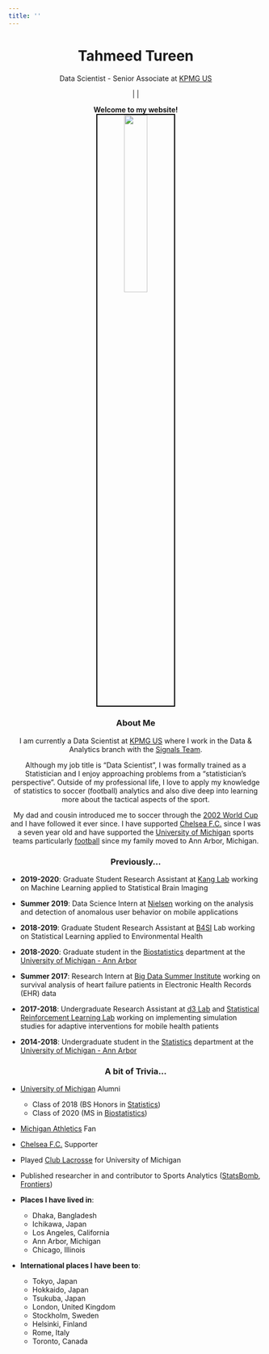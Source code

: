 ```yaml
---
title: ''
---
```


<center> <h1><b>Tahmeed Tureen</b></h1> </center>
<center> 
Data Scientist - Senior Associate at [KPMG US](https://www.kpmg.us/)\newline

<a href="https://www.linkedin.com/in/tahmeed-tureen-79567376" class="fa fa-linkedin fa-lg"></a> | <a href="https://twitter.com/TTureen" class="fa fa-twitter fa-lg"></a> | <a href="https://github.com/tahmeed14" class="fa fa-github fa-lg"></a>


**Welcome to my website!**
</center>

<center>
<img src="pictures\home_pic.jpg" style="width:30%; border:2px solid; border-color:black">
</center>

<center> 
<h3><b>About Me</b></h3>

I am currently a Data Scientist at [KPMG US](https://www.kpmg.us/) where I work in the Data & Analytics branch with the [Signals Team](https://advisory-marketing.us.kpmg.com/speed/ai-signals.html).\newline 

Although my job title is "Data Scientist", I was formally trained as a Statistician and I enjoy approaching problems from a "statistician's perspective". Outside of my professional life, I love to apply my knowledge of statistics to soccer (football) analytics and also dive deep into learning more about the tactical aspects of the sport.\newline 

My dad and cousin introduced me to soccer through the [2002 World Cup](https://www.fifa.com/tournaments/mens/worldcup/2002korea-japan) and I have followed it ever since. I have supported [Chelsea F.C.](https://www.chelseafc.com/en) since I was a seven year old and have supported the [University of Michigan](https://mgoblue.com/) sports teams particularly [football](https://mgoblue.com/sports/football) since my family moved to Ann Arbor, Michigan.
</center>

</div>
<div style="margin-bottom:10px;">
</div>

<center> 
<h3><b>Previously...</b></h3>
</center>

- **2019-2020**: Graduate Student Research Assistant at [Kang Lab](http://www-personal.umich.edu/~jiankang/index.html) working on Machine Learning applied to Statistical Brain Imaging

- **Summer 2019**: Data Science Intern at [Nielsen](https://www.nielsen.com/us/en.html) working on the analysis and detection of anomalous user behavior on mobile applications

- **2018-2019**: Graduate Student Research Assistant at [B4SI](https://biostatistics4socialimpact.github.io/about/) Lab working on Statistical Learning applied to Environmental Health

- **2018-2020**: Graduate student in the [Biostatistics](https://sph.umich.edu/biostat/) department at the [University of Michigan - Ann Arbor](https://www.umich.edu/)

- **Summer 2017**: Research Intern at [Big Data Summer Institute](https://sph.umich.edu/bdsi/) working on survival analysis of heart failure patients in Electronic Health Records (EHR) data  

- **2017-2018**: Undergraduate Research Assistant at [d3 Lab](https://d3c.isr.umich.edu/) and [Statistical Reinforcement Learning Lab](http://people.seas.harvard.edu/~samurphy/lab/overview.html) working on implementing simulation studies for adaptive interventions for mobile health patients

- **2014-2018**: Undergraduate student in the [Statistics](https://lsa.umich.edu/stats) department at the [University of Michigan - Ann Arbor](https://www.umich.edu/)

</div>
<div style="margin-bottom:10px;">
</div>

<!-- <center> -->
<!-- <img src="pictures\umich_v_osu.jpg" style="width:25%; border:2px solid; border-color:black"> -->
<!-- <figcaption> <b>November 27th, 2021:</b> No.5 Michigan beats No.2 Ohio State at the Big House</figcaption> -->
<!-- </center> -->

<center> 
<h3><b>A bit of Trivia...</b></h3>
</center>

- [University of Michigan]() Alumni
  - Class of 2018 (BS Honors in [Statistics](https://lsa.umich.edu/stats))
  - Class of 2020 (MS in [Biostatistics](https://sph.umich.edu/biostat/))\newline
- [Michigan Athletics](https://mgoblue.com/) Fan
- [Chelsea F.C.](https://www.chelseafc.com/en) Supporter
- Played [Club Lacrosse](http://umichclublacrosse.com/) for University of Michigan
- Published researcher in and contributor to Sports Analytics ([StatsBomb](https://statsbomb.com/events/statsbomb-conference-2022/), [Frontiers](https://www.frontiersin.org/research-topics/16038/using-artificial-intelligence-to-enhance-sport-performance#articles))

- **Places I have lived in**: 
  - Dhaka, Bangladesh
  - Ichikawa, Japan
  - Los Angeles, California
  - Ann Arbor, Michigan
  - Chicago, Illinois

- **International places I have been to**:
  - Tokyo, Japan
  - Hokkaido, Japan
  - Tsukuba, Japan
  - London, United Kingdom
  - Stockholm, Sweden
  - Helsinki, Finland
  - Rome, Italy
  - Toronto, Canada


